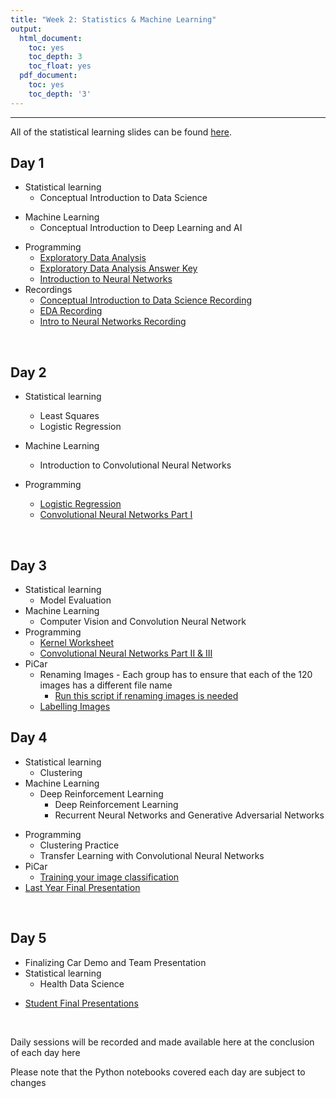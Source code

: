 ```yaml
---
title: "Week 2: Statistics & Machine Learning"
output:
  html_document:
    toc: yes
    toc_depth: 3
    toc_float: yes
  pdf_document:
    toc: yes
    toc_depth: '3'
---
```



---

All of the statistical learning slides can be found [here](https://drive.google.com/drive/folders/1xlRVxJCkOPVYqaNqFqSdM6se86qu-dKJ?usp=sharing).

## Day 1

* Statistical learning
  * Conceptual Introduction to Data Science


<!-- *2022 material -->
<!--     * [Intro and History of Data Science](https://youtu.be/COsSe5On7D8) -->
<!--     * [Raw vs processed data](https://youtu.be/0wJHQw_fbOM) -->
<!--     * [Data science process: Step 0](https://youtu.be/ZObK1C3dN9Q) -->
<!--     * [Data science process: Steps 1-3](https://youtu.be/7mpfMitAzVA) -->
<!--     * [Statisical vs Computer Science Perspective](https://youtu.be/UuDUrM2E1vU) -->
<!--     * [Data science process: Step 4](https://youtu.be/YpnXWPVNS7Y) -->
<!--     * [Data science pitfalls and data science IRL](https://youtu.be/D_26luygCiM) -->
<!-- *2022 material -->


* Machine Learning
  * Conceptual Introduction to Deep Learning and AI

<!-- *2022 material -->
  <!-- * [Introduction to Deep Learning](https://www.dropbox.com/s/fv7u5d2h6pqekwn/2022-07-11_CELEHS_summerschool.pptx?dl=0) -->
<!-- *2022 material -->


* Programming
  * [Exploratory Data Analysis](https://colab.research.google.com/drive/1UYUQ1y5vQi2Y6JvBbkerIk0eCCFW23ZL#scrollTo=6G6y4tHMIxjz)
  * [Exploratory Data Analysis Answer Key](https://colab.research.google.com/drive/1fH-I8zzmoNG-RDWLCabOt2OWJRGLAXyH?invite=CJOTs5sN&sh=VdAD8T_gWgbjFjPU)
  * [Introduction to Neural Networks](https://docs.google.com/document/d/1QnThRj1EppwmlR7uJLZhzJFv3Y9mqMhRFKNcdJwDAkc/edit?usp=sharing)
  
  
* Recordings
  * [Conceptual Introduction to Data Science Recording](https://harvard.zoom.us/rec/share/T7l3rQTTIxfHFyybCwU9Tpuu0-ANz55IBAbgGkuqeDoeQcYCnP_nvmZ5IMgXw7iC.gFx4q7NI31RIGwjg?startTime=1689608196000) 
  * [EDA Recording](https://harvard.zoom.us/rec/share/T7l3rQTTIxfHFyybCwU9Tpuu0-ANz55IBAbgGkuqeDoeQcYCnP_nvmZ5IMgXw7iC.gFx4q7NI31RIGwjg?startTime=1689608196000)
  * [Intro to Neural Networks Recording](https://harvard.zoom.us/rec/share/T7l3rQTTIxfHFyybCwU9Tpuu0-ANz55IBAbgGkuqeDoeQcYCnP_nvmZ5IMgXw7iC.gFx4q7NI31RIGwjg?startTime=1689621325000)
<!-- *2022 material -->
  <!-- * Video clips -->
    <!-- * Intro to Neural Networks -->
    <!-- * Intro to Neural Networks Part II -->
    <!-- * Intro to Neural Networks Part III -->
    <!-- * Intro to Neural Networks Part IV -->
<!-- *2022 material -->

<br>

## Day 2

* Statistical learning
  * Least Squares
  * Logistic Regression

  <!-- * Video clips -->
    <!-- * Intro to Least Squares -->
    <!-- * Ingredients of Statistical Learning -->
    <!-- * Least Squares Estimate -->
    <!-- * Logistic Regression -->
    <!-- * [Logistic Regression Part II] -->


* Machine Learning
  * Introduction to Convolutional Neural Networks



* Programming
  * [Logistic Regression](https://colab.research.google.com/drive/16vnEfQlrttv-uf5k1j-r_z6f0r2_i7Jt?usp=sharing)
  * [Convolutional Neural Networks Part I](https://colab.research.google.com/drive/1L9zk4h4EfZHKk_xfwEhBJKa4KNnzXLlx#scrollTo=dTNkwHTKhlAf)


<br>

## Day 3

* Statistical learning
  * Model Evaluation
  <!-- * Video clips -->
    <!-- * Train Test Split -->
    <!-- * Prediction Performance Metrics -->
    <!-- * Confusion Matrix -->
    <!-- * ROC -->
    <!-- * Evaluation -->


* Machine Learning
  * Computer Vision and Convolution Neural Network

* Programming
  <!-- * [Principal Component Analysis](https://github.com/jlgrons/CELEHS-DSinA/blob/main/Week_2_Materials/Introduction_to_PCA_MC.ipynb) -->
  * [Kernel Worksheet](https://docs.google.com/spreadsheets/d/1M6fT3e_J6JvXG-uQ_35t6qFPw-zipmfbE6KGYhxb-gA/edit?usp=share_link)
  * [Convolutional Neural Networks Part II & III](https://colab.research.google.com/drive/1XjmbNYZpIwd4q7ledI7MH2LB59QHHltr?usp=share_link)

* PiCar
  * Renaming Images - Each group has to ensure that each of the 120 images has a different file name
    * [Run this script if renaming images is needed](https://drive.google.com/file/d/1Z2-U4Mf7tioGYvulJH472Bgt-LWQhkmk/view?usp=sharing)
  * [Labelling Images](https://docs.google.com/document/d/1zrMCOSch2EH9a9xzU4BH-8pfjxpNCTVSjmb7uHtCAAY/edit?usp=sharing)
<br>

## Day 4

* Statistical learning
  * Clustering




* Machine Learning
  * Deep Reinforcement Learning
<!--   * Video Clips -->
    * Deep Reinforcement Learning
    <!-- * [Deep Reinforcement Learning part II] -->
    * Recurrent Neural Networks and Generative Adversarial Networks
    <!-- * [Recurrent Neural Networks and Generative Adversarial Networks Part II] -->

<!-- <!-- general adversial networks --> 

* Programming
  * Clustering Practice
  * Transfer Learning with Convolutional Neural Networks
  
* PiCar
  * [Training your image classification](https://colab.research.google.com/drive/1gmAkXdu1d-9Qe0wKDV2N95I7HzX4lc8P?usp=sharing)

* [Last Year Final Presentation]( https://harvard.zoom.us/rec/share/oovTLliJtQMO2EjTbnCLEyDfk7wwXa79qU86sAQqsOrjxvd_6XoNIO0EmzvuVOwS.ytoqCSBApfrQQX-K?startTime=1657908198000)

<br>

## Day 5
* Finalizing Car Demo and Team Presentation
* Statistical learning
   * Health Data Science
   

<!-- * Programming -->
<!--   * [Chest X-ray Classification](https://github.com/jlgrons/CELEHS-DSinA/blob/main/Week_2_Materials/Chest_XRayData.ipynb) -->

* [Student Final Presentations](https://youtu.be/nqdqGy76EBc)


<br>

Daily sessions will be recorded and made available here at the conclusion of each day here

Please note that the Python notebooks covered each day are subject to changes

<br>


